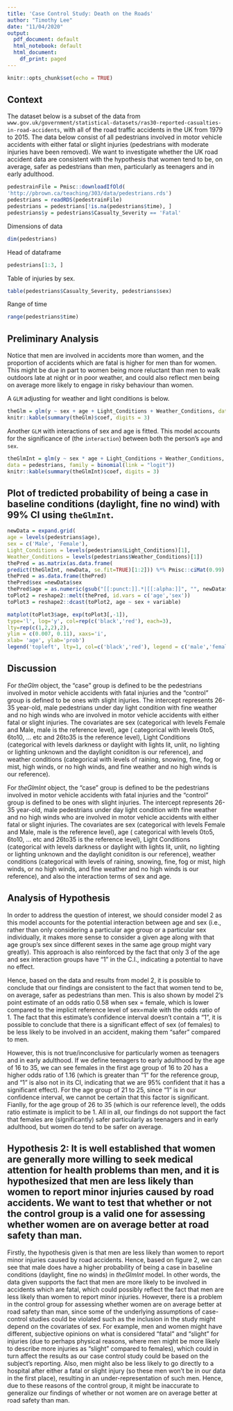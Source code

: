 ---
title: 'Case Control Study: Death on the Roads'
author: "Timothy Lee"
date: "11/04/2020"
output:
  pdf_document: default
  html_notebook: default
  html_document:
    df_print: paged
---

```{r setup, include=FALSE}
knitr::opts_chunk$set(echo = TRUE)
```

## Context
The dataset below is a subset of the data from `www.gov.uk/government/statistical-datasets/ras30-reported-casualties-in-road-accidents`, with all of the road traffic accidents in the UK from 1979 to 2015. The data below consist of all pedestrians involved in motor vehicle
accidents with either fatal or slight injuries (pedestrians with moderate injuries have been removed). We want to investigate whether the UK road accident data are consistent with the hypothesis that women tend to be, on average, safer as pedestrians than men, particularly as
teenagers and in early adulthood.

```{r, warning=FALSE, cache=TRUE}
pedestrainFile = Pmisc::downloadIfOld(
'http://pbrown.ca/teaching/303/data/pedestrians.rds')
pedestrians = readRDS(pedestrainFile)
pedestrians = pedestrians[!is.na(pedestrians$time), ]
pedestrians$y = pedestrians$Casualty_Severity == 'Fatal'
```

Dimensions of data
```{r}
dim(pedestrians)
```
Head of dataframe
```{r}
pedestrians[1:3, ]
```

Table of injuries by sex.
```{r}
table(pedestrians$Casualty_Severity, pedestrians$sex)
```

Range of time
```{r, cache=TRUE}
range(pedestrians$time)
```
## Preliminary Analysis
Notice that men are involved in accidents more than women, and the proportion of accidents which are fatal is higher for men than for women. This might be due in part to women being more reluctant than men to walk outdoors late at night or in poor weather, and could also
reflect men being on average more likely to engage in risky behaviour than women.

A `GLM` adjusting for weather and light conditions is below.
```{r, cache=TRUE}
theGlm = glm(y ~ sex + age + Light_Conditions + Weather_Conditions, data = pedestrians, family = binomial(link = "logit"))
knitr::kable(summary(theGlm)$coef, digits = 3)
```

Another `GLM` with interactions of sex and age is fitted. This model accounts for the significance of (the `interaction`) between both the person's `age` and `sex`.

```{r, cache=TRUE}
theGlmInt = glm(y ~ sex * age + Light_Conditions + Weather_Conditions,
data = pedestrians, family = binomial(link = "logit"))
knitr::kable(summary(theGlmInt)$coef, digits = 3)
```

## Plot of tredicted probability of being a case in baseline conditions (daylight, fine no wind) with 99% CI using `theGlmInt`.
```{r}
newData = expand.grid(
age = levels(pedestrians$age),
sex = c('Male', 'Female'),
Light_Conditions = levels(pedestrians$Light_Conditions)[1],
Weather_Conditions = levels(pedestrians$Weather_Conditions)[1])
thePred = as.matrix(as.data.frame(
predict(theGlmInt, newData, se.fit=TRUE)[1:2])) %*% Pmisc::ciMat(0.99)
thePred = as.data.frame(thePred)
thePred$sex =newData$sex
thePred$age = as.numeric(gsub("[[:punct:]].*|[[:alpha:]]", "", newData$age))
toPlot2 = reshape2::melt(thePred, id.vars = c('age','sex'))
toPlot3 = reshape2::dcast(toPlot2, age ~ sex + variable)

matplot(toPlot3$age, exp(toPlot3[,-1]),
type='l', log='y', col=rep(c('black','red'), each=3),
lty=rep(c(1,2,2),2),
ylim = c(0.007, 0.11), xaxs='i',
xlab= 'age', ylab='prob')
legend('topleft', lty=1, col=c('black','red'), legend = c('male','female'), bty='n')
```

## Discussion

For $theGlm$ object, the "case" group is defined to be the pedestrians involved in motor vehicle accidents with fatal injuries and the "control" group is defined to be ones with slight injuries. The intercept represents 26-35 year-old, male pedestrians under day light condition with fine weather and no high winds who are involved in motor vehicle accidents with either fatal or slight injuries. The covariates are sex (categorical with levels Female and Male, male is the reference level), age ( categorical with levels 0to5, 6to10, ... etc and 26to35 is the reference level), Light Conditions (categorical with levels darkness or daylight with lights lit, unlit, no lighting or lighting unknown and the daylight coniditon is our reference), and weather conditions (categorical with levels of raining, snowing, fine, fog or mist, high winds, or no high winds, and fine weather and no high winds is our reference).

For $theGlmInt$ object, the "case" group is defined to be the pedestrians involved in motor vehicle accidents with fatal injuries and the "control" group is defined to be ones with slight injuries. The intercept represents 26-35 year-old, male pedestrians under day light condition with fine weather and no high winds who are involved in motor vehicle accidents with either fatal or slight injuries. The covariates are sex (categorical with levels Female and Male, male is the reference level), age ( categorical with levels 0to5, 6to10, ... etc and 26to35 is the reference level), Light Conditions (categorical with levels darkness or daylight with lights lit, unlit, no lighting or lighting unknown and the daylight coniditon is our reference), weather conditions (categorical with levels of raining, snowing, fine, fog or mist, high winds, or no high winds, and fine weather and no high winds is our reference), and also the interaction terms of sex and age.


## Analysis of Hypothesis
In order to address the question of interest, we should consider model 2 as this model accounts for the potential interaction between age and sex (i.e., rather than only considering a particular age group or a particular sex individually, it makes more sense to consider a given age along with that age group's sex since different sexes in the same age group might vary greatly). This approach is also reinforced by the fact that only 3 of the age and sex interaction groups have "1" in the C.I., indicating a potential to have no effect. 

Hence, based on the data and results from model 2, it is possible to conclude that our findings are consistent to the fact that women tend to be, on average, safer as pedestrians than men. This is also shown by model 2's point estimate of an odds ratio 0.58 when sex = female, which is lower compared to the implicit reference level of sex=male with the odds ratio of 1. The fact that this estimate's confidence interval doesn't contain a "1", it is possible to conclude that there is a significant effect of sex (of females) to be less likely to be involved in an accident, making them "safer" compared to men.

However, this is not true/inconclusive for particularly women as teenagers and in early adulthood. If we define teenagers to early adulthood by the age of 16 to 35, we can see females in the first age group of 16 to 20 has a higher odds ratio of 1.16 (which is greater than "1" for the reference group, and "1" is also not in its CI, indicating that we are 95% confident that it has a significant effect). For the age group of 21 to 25, since "1" is in our confidence interval, we cannot be certain that this factor is significant. Fianlly, for the age group of 26 to 35 (which is our reference level), the odds ratio estimate is implicit to be 1. All in all, our findings do not support the fact that females are (significantly) safer particularly as teenagers and in early adulthood, but women do tend to be safer on average.

## Hypothesis 2: It is well established that women are generally more willing to seek medical attention for health problems than men, and it is hypothesized that men are less likely than women to report minor injuries caused by road accidents. We want to test that whether or not the control group is a valid one for assessing whether women are on average better at road safety than man.

Firstly, the hypothesis given is that men are less likely than women to report minor injuries caused by road accidents. Hence, based on figure 2, we can see that male does have a higher probability of being a case in baseline conditions (daylight, fine no winds) in $theGlmInt$ model. In other words, the data given supports the fact that men are more likely to be involved in accidents which are fatal, which could possibly reflect the fact that men are less likely than women to report minor injuries. However, there is a problem in the control group for assessing whether women are on average better at road safety than man, since some of the underlying assumptions of case-control studies could be violated such as the inclusion in the study might depend on the covariates of sex. For example, men and women might have different, subjective opinions on what is considered "fatal" and "slight" for injuries (due to perhaps physical reasons, where men might be more likely to describe more injuries as "slight" compared to females), which could in turn affect the results as our case control study could be based on the subject's reporting. Also, men might also be less likely to go directly to a hospital after either a fatal or slight injury (so these men won't be in our data in the first place), resulting in an under-representation of such men. Hence, due to these reasons of the control group, it might be inaccurate to generalize our findings of whether or not women are on average better at road safety than man.












